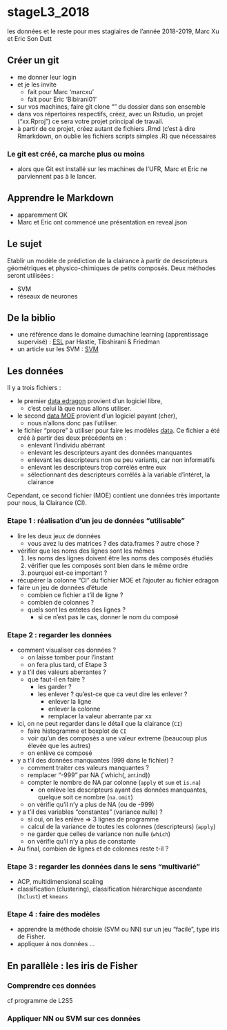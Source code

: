 # stageL3_2018
les données et le reste pour mes stagiaires de l'année 2018-2019, Marc Xu et Eric Son Dutt

## Créer un git
  
  - me donner leur login
  - et je les invite
    - fait pour Marc 'marcxu'
    - fait pour Eric 'Bibirani01'
  - sur vos machines, faire git clone "" du dossier dans son ensemble
  - dans vos répertoires respectifs, créez, avec un Rstudio, un projet ("xx.Rproj") ce sera votre projet principal de travail.
  - à partir de ce projet, créez autant de fichiers .Rmd (c'est à dire Rmarkdown, on oublie les fichiers scripts simples .R) que nécessaires
  
### Le git est créé, ca marche plus ou moins
  - alors que Git est installé sur les machines de l'UFR, Marc et Eric ne parviennent pas à le lancer.
  
## Apprendre le Markdown

- apparemment OK
- Marc et Eric ont commencé une présentation en reveal.json

## Le sujet
Etablir un modèle de prédiction de la clairance à partir de descripteurs géométriques et physico-chimiques de petits composés. Deux méthodes seront utilisées :

  - SVM
  - réseaux de neurones

## De la biblio

  - une référence dans le domaine dumachine learning (apprentissage supervisé) : [ESL](https://web.stanford.edu/~hastie/ElemStatLearn/index.html) par Hastie, Tibshirani & Friedman
  - un article sur les SVM : [SVM](https://towardsdatascience.com/demystifying-maths-of-svm-13ccfe00091e)
  
## Les données
Il y a trois fichiers :

  - le premier [data edragon](https://github.com/ajbadel/stageL3_2018/blob/master/data/placenta_edragon_91mol.csv) provient d'un logiciel libre, 
  	- c'est celui là que nous allons utiliser.
  - le second [data MOE](https://github.com/ajbadel/stageL3_2018/blob/master/data/placenta_MOE_2D_192.csv) provient d'un logiciel payant (cher), 
  	- nous n'allons donc pas l'utiliser. 
  - le fichier "propre" à utiliser pour faire les modèles [data](https://github.com/ajbadel/stageL3_2018/blob/master/data/placenta90.138.txt). Ce fichier a été créé à partir des deux précédents en :
    - enlevant l'individu abérrant
    - enlevant les descripteurs ayant des données manquantes
    - enlevant les descripteurs non ou peu variants, car non informatifs
    - enlevant les descripteurs trop corrélés entre eux
    - sélectionnant des descripteurs corrélés à la variable d'intéret, la clairance
  
Cependant, ce second fichier (MOE) contient une données très importante pour nous, la Clairance (CI).

### Etape 1 : réalisation d'un jeu de données "utilisable"

  - lire les deux jeux de données
    - vous avez lu des matrices ? des data.frames ? autre chose ?
  - vérifier que les noms des lignes sont les mêmes
    1. les noms des lignes doivent être les noms des composés étudiés
    2. vérifier que les composés sont bien dans le même ordre
    3. pourquoi est-ce important ?
  - récupérer la colonne "CI" du fichier MOE et l'ajouter au fichier edragon
  - faire un jeu de données d'étude
    - combien ce fichier a t'il de ligne ?
    - combien de colonnes ?
    - quels sont les entetes des lignes ?
      * si ce n'est pas le cas, donner le nom du composé
  
### Etape 2 : regarder les données

  - comment visualiser ces données ?
    - on laisse tomber pour l'instant
    - on fera plus tard, cf Etape 3
  
  - y a t'il des valeurs aberrantes ?
    - que faut-il en faire ? 
      - les garder ?
      - les enlever ? qu'est-ce que ca veut dire les enlever ?
        - enlever la ligne
        - enlever la colonne
        - remplacer la valeur aberrante par xx
  - ici, on ne peut regarder dans le détail que la clairance (`CI`)
    - faire histogramme et boxplot de `CI`
    - voir qu'un des composés a une valeur extreme (beaucoup plus élevée que les autres)
    - on enlève ce composé
 
  - y a t'il des données manquantes (999 dans le fichier) ?
    - comment traiter ces valeurs manquantes ?
    - remplacer "-999" par NA (`which(, arr.ind))
    - compter le nombre de NA par colonne (`apply` et `sum` et `is.na`)
      - on enlève les descripteurs ayant des données manquantes, quelque soit ce nombre (`na.omit`)
    - on vérifie qu'il n'y a plus de NA (ou de -999)
  
  - y a t'il des variables "constantes" (variance nulle) ?
    - si oui, on les enlève => 3 lignes de programme
    - calcul de la variance de toutes les colonnes (descripteurs) (`apply`)
    - ne garder que celles de variance non nulle (`which`)
    - on vérifie qu'il n'y a plus de constante
  - Au final, combien de lignes et de colonnes reste t-il ?

  
### Etape 3 : regarder les données  dans le sens "multivarié"

  - ACP, multidimensional scaling
  - classification (clustering), classification hiérarchique ascendante (`hclust`) et `kmeans`
  
### Etape 4 : faire des modèles

  - apprendre la méthode choisie (SVM ou NN) sur un jeu "facile", type iris de Fisher.
  - appliquer à nos données ...

## En parallèle : les iris de Fisher

### Comprendre ces données
cf programme de L2S5

### Appliquer NN ou SVM sur ces données
